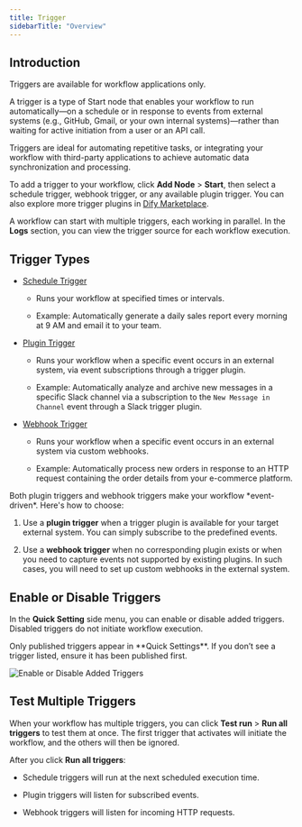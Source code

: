 ```yaml
---
title: Trigger
sidebarTitle: "Overview"
---
```


## Introduction

<Info>
  Triggers are available for workflow applications only.
</Info>

A trigger is a type of Start node that enables your workflow to run automatically—on a schedule or in response to events from external systems (e.g., GitHub, Gmail, or your own internal systems)—rather than waiting for active initiation from a user or an API call.

Triggers are ideal for automating repetitive tasks, or integrating your workflow with third-party applications to achieve automatic data synchronization and processing.

To add a trigger to your workflow, click **Add Node** > **Start**, then select a schedule trigger, webhook trigger, or any available plugin trigger. You can also explore more trigger plugins in [Dify Marketplace](https://marketplace.dify.ai/).

A workflow can start with multiple triggers, each working in parallel. In the **Logs** section, you can view the trigger source for each workflow execution.

## Trigger Types

- [Schedule Trigger](/en/guides/workflow/node/schedule-trigger)

  - Runs your workflow at specified times or intervals.

  - Example: Automatically generate a daily sales report every morning at 9 AM and email it to your team.

- [Plugin Trigger](/en/guides/workflow/node/plugin-trigger)

  - Runs your workflow when a specific event occurs in an external system, via event subscriptions through a trigger plugin.

  - Example: Automatically analyze and archive new messages in a specific Slack channel via a subscription to the `New Message in Channel` event through a Slack trigger plugin.

- [Webhook Trigger](/en/guides/workflow/node/webhook-trigger)

  - Runs your workflow when a specific event occurs in an external system via custom webhooks.
  
  - Example: Automatically process new orders in response to an HTTP request containing the order details from your e-commerce platform.

<Tip>
  Both plugin triggers and webhook triggers make your workflow *event-driven*. Here's how to choose:

  1. Use a **plugin trigger** when a trigger plugin is available for your target external system. You can simply subscribe to the predefined events.

  2. Use a **webhook trigger** when no corresponding plugin exists or when you need to capture events not supported by existing plugins. In such cases, you will need to set up custom webhooks in the external system.
</Tip>

## Enable or Disable Triggers

In the **Quick Setting** side menu, you can enable or disable added triggers. Disabled triggers do not initiate workflow execution.

<Info>
  Only published triggers appear in **Quick Settings**. If you don’t see a trigger listed, ensure it has been published first.
</Info>

![Enable or Disable Added Triggers](/images/enable_disable_added_trigger.png)

## Test Multiple Triggers

When your workflow has multiple triggers, you can click **Test run** > **Run all triggers** to test them at once. The first trigger that activates will initiate the workflow, and the others will then be ignored.

After you click **Run all triggers**:

- Schedule triggers will run at the next scheduled execution time.

- Plugin triggers will listen for subscribed events.

- Webhook triggers will listen for incoming HTTP requests.